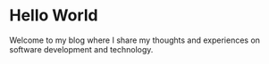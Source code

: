 # Hello World

Welcome to my blog where I share my thoughts and experiences on software development and technology.
